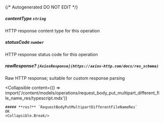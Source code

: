 {/* Autogenerated DO NOT EDIT  */}

##### **contentType** `string`
HTTP response content type for this operation

##### **statusCode** `number`
HTTP response status code for this operation

##### **rawResponse?** `[AxiosResponse](https://axios-http.com/docs/res_schema)`
Raw HTTP response; suitable for custom response parsing

<Collapsible
    content={() => import('/content/models/operations/request_body_put_multipart_different_file_name_res/typescript.mdx')}
>
    ##### **res?** `RequestBodyPutMultipartDifferentFileNameRes`
    OK
    <Collapsible.Break/>
</Collapsible>

